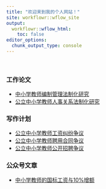 ```yaml
---
title: "欢迎来到我的个人网站！"
site: workflowr::wflow_site
output:
  workflowr::wflow_html:
    toc: false
editor_options:
  chunk_output_type: console
---
```


<br>

### 工作论文

* [中小学教师编制管理法制化研究](teacher_quotation.html)
* [公立中小学教师人事关系法制化研究](Legal_status.html)

### 写作计划

* [公立中小学教师工资纠纷争议](teacher_salary.html)
* [公立中小学教师聘用合同争议](employment_contract.html)
* [公立中小学教师公开招聘争议](teacher_recruit.html)

### 公众号文章

* [中小学教师的国标工资与10%增额](salary10.html)


